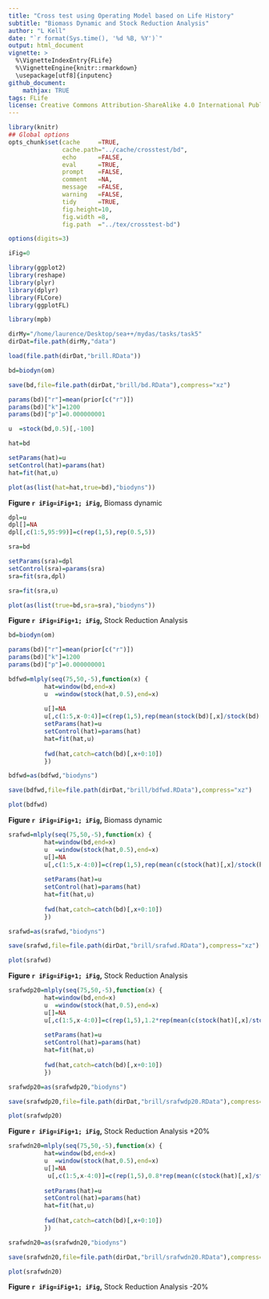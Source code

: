 ```yaml
---
title: "Cross test using Operating Model based on Life History"
subtitle: "Biomass Dynamic and Stock Reduction Analysis"
author: "L Kell"
date: "`r format(Sys.time(), '%d %B, %Y')`"
output: html_document
vignette: >
  %\VignetteIndexEntry{FLife}
  %\VignetteEngine{knitr::rmarkdown}
  \usepackage[utf8]{inputenc}
github_document:
    mathjax: TRUE
tags: FLife
license: Creative Commons Attribution-ShareAlike 4.0 International Public License
---
```


```r
library(knitr)
## Global options
opts_chunk$set(cache     =TRUE,
               cache.path="../cache/crosstest/bd",
               echo      =FALSE,
               eval      =TRUE,
               prompt    =FALSE,
               comment   =NA,
               message   =FALSE,
               warning   =FALSE,
               tidy      =TRUE,
               fig.height=10,
               fig.width =8,
               fig.path  ="../tex/crosstest-bd")

options(digits=3)

iFig=0
```
```r
library(ggplot2)
library(reshape)
library(plyr)
library(dplyr)
library(FLCore)
library(ggplotFL)

library(mpb)
```
```r
dirMy="/home/laurence/Desktop/sea++/mydas/tasks/task5"
dirDat=file.path(dirMy,"data")
```
```r
load(file.path(dirDat,"brill.RData"))
```

```r
bd=biodyn(om)

save(bd,file=file.path(dirDat,"brill/bd.RData"),compress="xz")

params(bd)["r"]=mean(prior[c("r")])
params(bd)["k"]=1200
params(bd)["p"]=0.000000001

u  =stock(bd,0.5)[,-100]

hat=bd

setParams(hat)=u
setControl(hat)=params(hat)
hat=fit(hat,u)

plot(as(list(hat=hat,true=bd),"biodyns"))
```

**Figure `r iFig=iFig+1; iFig`,** Biomass dynamic

```r
dpl=u
dpl[]=NA
dpl[,c(1:5,95:99)]=c(rep(1,5),rep(0.5,5))

sra=bd

setParams(sra)=dpl
setControl(sra)=params(sra)
sra=fit(sra,dpl)

sra=fit(sra,u)

plot(as(list(true=bd,sra=sra),"biodyns"))
```

**Figure `r iFig=iFig+1; iFig`,** Stock Reduction Analysis


```r
bd=biodyn(om)

params(bd)["r"]=mean(prior[c("r")])
params(bd)["k"]=1200
params(bd)["p"]=0.000000001

bdfwd=mlply(seq(75,50,-5),function(x) {
          hat=window(bd,end=x)
          u  =window(stock(hat,0.5),end=x)
          
          u[]=NA
          u[,c(1:5,x-0:4)]=c(rep(1,5),rep(mean(stock(bd)[,x]/stock(bd)[,1]),5))
          setParams(hat)=u
          setControl(hat)=params(hat)
          hat=fit(hat,u)
          
          fwd(hat,catch=catch(bd)[,x+0:10])
          })

bdfwd=as(bdfwd,"biodyns")

save(bdfwd,file=file.path(dirDat,"brill/bdfwd.RData"),compress="xz")
```

```r
plot(bdfwd)
```

**Figure `r iFig=iFig+1; iFig`,** Biomass dynamic

```r
srafwd=mlply(seq(75,50,-5),function(x) {
          hat=window(bd,end=x)
          u  =window(stock(hat,0.5),end=x)
          u[]=NA
          u[,c(1:5,x-4:0)]=c(rep(1,5),rep(mean(c(stock(hat)[,x]/stock(hat)[,1])),5))
          
          setParams(hat)=u
          setControl(hat)=params(hat)
          hat=fit(hat,u)
          
          fwd(hat,catch=catch(bd)[,x+0:10])
          })

srafwd=as(srafwd,"biodyns")

save(srafwd,file=file.path(dirDat,"brill/srafwd.RData"),compress="xz")
```

```r
plot(srafwd)
```

**Figure `r iFig=iFig+1; iFig`,** Stock Reduction Analysis



```r
srafwdp20=mlply(seq(75,50,-5),function(x) {
          hat=window(bd,end=x)
          u  =window(stock(hat,0.5),end=x)
          u[]=NA
          u[,c(1:5,x-4:0)]=c(rep(1,5),1.2*rep(mean(c(stock(hat)[,x]/stock(hat)[,1])),5))
          
          setParams(hat)=u
          setControl(hat)=params(hat)
          hat=fit(hat,u)
          
          fwd(hat,catch=catch(bd)[,x+0:10])
          })

srafwdp20=as(srafwdp20,"biodyns")

save(srafwdp20,file=file.path(dirDat,"brill/srafwdp20.RData"),compress="xz")
```

```r
plot(srafwdp20)
```

**Figure `r iFig=iFig+1; iFig`,** Stock Reduction Analysis +20%


```r
srafwdn20=mlply(seq(75,50,-5),function(x) {
          hat=window(bd,end=x)
          u  =window(stock(hat,0.5),end=x)
          u[]=NA
           u[,c(1:5,x-4:0)]=c(rep(1,5),0.8*rep(mean(c(stock(hat)[,x]/stock(hat)[,1])),5))
         
          setParams(hat)=u
          setControl(hat)=params(hat)
          hat=fit(hat,u)
          
          fwd(hat,catch=catch(bd)[,x+0:10])
          })

srafwdn20=as(srafwdn20,"biodyns")

save(srafwdn20,file=file.path(dirDat,"brill/srafwdn20.RData"),compress="xz")
```

```r
plot(srafwdn20)
```

**Figure `r iFig=iFig+1; iFig`,** Stock Reduction Analysis -20%
